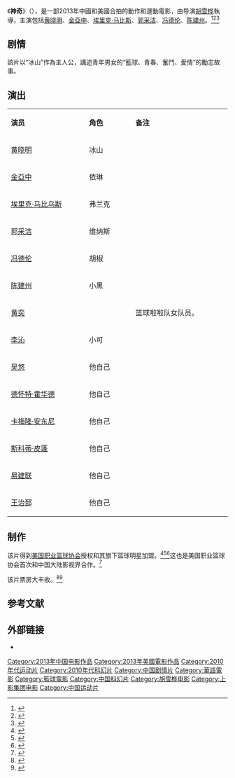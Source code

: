 {{电影信息框
| 片名     = 神奇
| 电影原名 = ''{{lang|en|Amazing}}''
| 图像     = Amazing poster.jpg
| 图像说明 = 海报
| 导演     = [[胡雪桦|胡雪桦]]
| 监制     = 
| 制片     = 
| 编剧     =  曾谨昌、胡雪桦、李海蜀、秦溱、黄斯丝
| 剧本     = 
| 原著     = 
| 主演     = 黄晓明<br>金亞中<br>埃里克·马比斯<br>郭采洁<br>冯德伦<br>陈建州
| 主题曲   = 
| 片头曲   = 
| 片尾曲   = 
| 配乐     = 
| 摄影     = 潘耀明
| 剪辑     = 
| 制片商   = 上海电影集团有限公司
| 发行商   = 
| 上映日期 = {{Film date|2013|9|30|中国大陆}}
| 片长     = 110分钟
| 产地     = {{CHNML}}<br>{{USA}}
| 语言     = 普通话<br>英語
| 预算     = 
| 票房     = 1亿元人民币
| 前集     = 
| 续集     = 
| 中国大陆片名= 
| 港澳片名 = 
| 新马片名 = 
| 台湾片名 = 
}}
《'''神奇'''》（{{lang-en|''Amazing''}}），是一部2013年中國和美國合拍的動作和運動電影，由导演[[胡雪桦|胡雪桦]]執導，主演包括[[黄晓明|黄晓明]]、[[金亞中|金亞中]]、[[艾力·馬比烏斯|埃里克·马比斯]]、[[郭采洁|郭采洁]]、[[冯德伦|冯德伦]]、[[陈建州|陈建州]]。<ref>{{cite web|url=http://ent.163.com/13/1005/09/9ADMI0J7000300B1.html|title=众明星力挺《神奇》主演黄晓明发微博感慨多|accessdate=2014-03-16|date=2013-10-05|work=网易|archive-date=2016-06-01|archive-url=https://web.archive.org/web/20160601064744/http://ent.163.com/13/1005/09/9ADMI0J7000300B1.html|dead-url=no}}</ref><ref>{{cite web |url=http://ent.163.com/13/1006/09/9AGAJBB2000300B1.html |title=黄晓明《神奇》国庆档热映 导演胡雪桦受追捧 |date=2013-10-06 |accessdate=2014-03-16 |work=网易 |archive-date=2016-06-01 |archive-url=https://web.archive.org/web/20160601083847/http://ent.163.com/13/1006/09/9AGAJBB2000300B1.html |dead-url=no }}</ref><ref>{{cite web |url=http://www.hunantv.com/c/20130929/1210154363.html |title=《神奇》黄晓明请霍德华吃臭豆腐 以演技换球技 |date=2013-09-29 |accessdate=2014-03-16 |work=金鹰网 |archive-date=2015-09-24 |archive-url=https://web.archive.org/web/20150924041833/http://www.hunantv.com/c/20130929/1210154363.html |dead-url=no }}</ref>

==剧情==
該片以“冰山”作為主人公，講述青年男女的“籃球、青春、奮鬥、愛情”的勵志故事。

== 演出 ==
{|class="wikitable" width="25%"
|- style="background:cornflowerblue; color:white" align=center
|style="width:9%"|'''演员'''||style="width:5%"|'''角色'''||style="width:11%"|'''备注'''
|-
| [[黄晓明|黄晓明]] || 冰山 || 
|-
| [[金亞中|金亞中]] || 依琳 || 
|- 
| [[艾力·馬比烏斯|埃里克·马比乌斯]] || 弗兰克 || 
|- 
| [[郭采洁|郭采洁]] || 维纳斯 || 
|-
| [[冯德伦|冯德伦]] || 胡椒 || 
|-
| [[陈建州|陈建州]] || 小黑 || 
|-
| [[黄奕|黄奕]] ||  || 篮球啦啦队女队员。
|-
| [[李沁|李沁]] || 小可 || 
|-
| [[吴悠|吴悠]] || 他自己 || 
|-
| [[德怀特·霍华德|德怀特·霍华德]] || 他自己 || 
|- 
| [[卡梅隆·安东尼|卡梅隆·安东尼]] || 他自己 || 
|- 
| [[斯科蒂·皮蓬|斯科蒂·皮蓬]] || 他自己 || 
|-
| [[易建联|易建联]] || 他自己 || 
|-
| [[王治郅|王治郅]] || 他自己 || 
|}

== 制作 ==
该片得到[[NBA|美国职业篮球协会]]授权和其旗下篮球明星加盟。<ref>{{cite web|url=http://ent.sina.com.cn/m/c/2012-05-31/22353645802.shtml|title=《神奇》预告黄晓明金雅中激情戏曝光|date=2012-05-31|accessdate=2014-03-16|work=新浪|archive-date=2019-06-03|archive-url=https://web.archive.org/web/20190603132846/http://ent.sina.com.cn/m/c/2012-05-31/22353645802.shtml|dead-url=no}}</ref><ref>{{cite web |url=http://ent.qq.com/a/20130902/017502.htm |title=《神奇》曝终极海报 国庆假期High爆全城 |date=2013-09-02 |accessdate=2014-03-16 |work=腾讯网 |archive-date=2019-06-13 |archive-url=https://web.archive.org/web/20190613013325/https://ent.qq.com/a/20130902/017502.htm |dead-url=no }}</ref><ref>{{cite web |url=http://roll.sohu.com/20130927/n387337151.shtml |title=强手如林，《神奇》抢滩 |accessdate=2014-03-16 |date=2013-09-27 |work=搜狐 |archive-date=2019-06-03 |archive-url=https://web.archive.org/web/20190603132845/http://roll.sohu.com/20130927/n387337151.shtml |dead-url=no }}</ref>这也是美国职业篮球协会首次和中国大陆影视界合作。<ref>{{cite web |url=http://ent.163.com/13/1001/09/9A3G353D000300B1.html |title=黄晓明主演《神奇》 NBA首次与中国电影合作 |date=2013-10-01 |accessdate=2014-03-16 |work=网易 |archive-date=2019-06-08 |archive-url=https://web.archive.org/web/20190608025426/http://ent.163.com/13/1001/09/9A3G353D000300B1.html |dead-url=no }}</ref>

该片票房大丰收。<ref>{{cite web|url=http://www.yangtse.com/system/2013/10/09/018836381.shtml|title=黄晓明新作票房望破亿 胡雪桦《神奇》再续神奇|date=2013-10-09|accessdate=2014-03-16|work=扬子晚报|deadurl=yes|archiveurl=https://web.archive.org/web/20140316083709/http://www.yangtse.com/system/2013/10/09/018836381.shtml|archivedate=2014-03-16}}</ref><ref>{{cite web |url=http://ent.163.com/13/1009/10/9AO4HSGU000300B1.html |title=黄晓明新作票房望破亿 胡雪桦《神奇》再创经典 |date=2013-10-09 |accessdate=2014-03-16 |work=网易 |archive-date=2014-03-16 |archive-url=https://web.archive.org/web/20140316082247/http://ent.163.com/13/1009/10/9AO4HSGU000300B1.html |dead-url=no }}</ref>

==参考文献==
{{reflist}}

== 外部链接==
* {{douban}}

{{DEFAULTSORT:S神奇}}
[[Category:2013年中国电影作品|Category:2013年中国电影作品]]
[[Category:2013年美國電影作品|Category:2013年美國電影作品]]
[[Category:2010年代运动片|Category:2010年代运动片]]
[[Category:2010年代科幻片|Category:2010年代科幻片]]
[[Category:中国剧情片|Category:中国剧情片]]
[[Category:華語電影|Category:華語電影]]
[[Category:籃球電影|Category:籃球電影]]
[[Category:中国科幻片|Category:中国科幻片]]
[[Category:胡雪桦电影|Category:胡雪桦电影]]
[[Category:上影集团电影|Category:上影集团电影]]
[[Category:中国运动片|Category:中国运动片]]